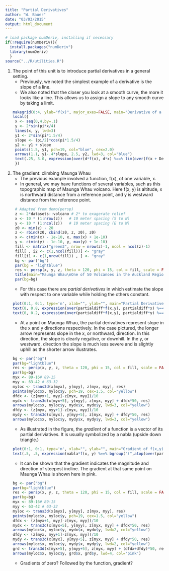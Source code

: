 ```yaml
---
title: "Partial Derivatives"
author: "W. Bauer"
date: "03/03/2015"
output: html_document
---
```


```r
# load package numDeriv, installing if necessary
if(!require(numDeriv)){
  install.packages("numDeriv")
  library(numDeriv)
  }
source("../R/utilities.R")
```

1. The point of this unit is to introduce partial derivatives in a general setting.
    + Previously, we noted the simplest example of a derivative is the slope of a line.
    + We also noted that the closer you look at a smooth curve, the more it looks like a line. This allows us to assign a slope to any smooth curve by taking a limit.
    ```r
makegrid(0:4, ylab="f(x)", major_axes=FALSE, main="Derivative of a function of 1 variable", cex.lab=2)
local({
  x <- seq(0,4,by=.1)
  y <- 2*sin(pi*x/4)
  lines(x, y, lwd=3)
  y1 <- 2*sin(pi*1.5/4)
  slope <- (pi/2)*cos(pi*1.5/4)
  y2 <- y1 + slope
  points(1.5, y1, pch=19, col="blue", cex=2.0)
  arrows(1.1, y1-.4*slope, 2.5, y2, lwd=3, col="blue")
  text(.25, 3.0, expression(over(d*f(x), d*x) %==% lim(over(f(x + Delta*x) - f(x), Delta*x), Delta*x %->% 0)), pos=4)
  })
```

2. The gradient: climbing Maunga Whau
    + The previous example involved a function, f(x), of one variable, x.
    + In general, we may have functions of several variables, such as this topographic map of Maunga Whau volcano. Here f(x, y) is altitude, x is northward distance from a reference point, and y is westward distance from the reference point.
    ```r
  # Adapted from demo(persp)
  z <- 2*datasets::volcano # 2* to exagerate relief
  x <- 10 * (1:nrow(z))   # 10 meter spacing (S to N)
  y <- 10 * (1:ncol(z))   # 10 meter spacing (E to W)
  z0 <- min(z) - 20
  z <- rbind(z0, cbind(z0, z, z0), z0)
  x <- c(min(x) - 1e-10, x, max(x) + 1e-10)
  y <- c(min(y) - 1e-10, y, max(y) + 1e-10)
  fill <- matrix("green3", nrow = nrow(z)-1, ncol = ncol(z)-1)
  fill[ , i2 <- c(1,ncol(fill))] <- "gray"
  fill[i1 <- c(1,nrow(fill)) , ] <- "gray"
  bg <- par("bg")
  par(bg = "lightblue")
  res <- persp(x, y, z, theta = 120, phi = 15, col = fill, scale = FALSE, xlab="x (South to North)", ylab="y (East to West)", zlab = "f(x, y)")
  title(main="Maunga Whau\nOne of 50 Volcanoes in the Auckland Region.", font.main = 4)
  par(bg=bg)
```
    + For this case there are *partial derivatives* in which estimate the slope with respect to one variable while holding the others constant.
    ```r
plot(0:1, 0:1, type='n', xlab="", ylab="", main="Partial Derivatives", xaxt='n', yaxt='n', bty='n')
text(0, 0.8, expression(over(partialdiff*f(x,y), partialdiff*x) %==% lim(over(f(x + Delta*x, y) - f(x, y), Delta*x), Delta*x %->% 0)), pos=4, cex=1.5)
text(0, 0.2, expression(over(partialdiff*f(x,y), partialdiff*y) %==% lim(over(f(x, y + Delta*y) - f(x, y), Delta*y), Delta*y %->% 0)), pos=4, cex=1.5)
```
    + At a point on Maunga Whau, the partial derivatives represent slope in the x and y directions respectively. In the case pictured, the longer arrow represents slope in the x, or northward, direction. In this direction, the slope is clearly negative, or downhill. In the y, or westward, direction the slope is much less severe and is slightly uphill as the shorter arrow illustrates.  
    ```r
bg <- par("bg")
par(bg="lightblue")
res <- persp(x, y, z, theta = 120, phi = 15, col = fill, scale = FALSE, box=FALSE, main="Partial Derivatives")
par(bg=bg)
myx <- 89-16# 89-15
myy <- 63-42 # 63-32
myloc <- trans3d(x[myx], y[myy], z[myx, myy], res)
points(myloc$x, myloc$y, pch=19, cex=1.5, col="yellow")
dfdx <- (z[myx+1, myy]-z[myx, myy])/10
mydx <- trans3d(x[myx+5], y[myy], z[myx, myy] + dfdx*50, res)
arrows(myloc$x, myloc$y, mydx$x, mydx$y, lwd=3, col="yellow")
dfdy <- (z[myx, myy+1]-z[myx, myy])/10
mydy <- trans3d(x[myx], y[myy+5], z[myx, myy] + dfdy*50, res)
arrows(myloc$x, myloc$y, mydy$x, mydy$y, lwd=3, col="yellow")
```
    + As illustrated in the figure, the *gradient* of a function is a vector of its partial deriviatives. It is usually symbolized by a nabla (upside down triangle.)
    ```r
plot(0:1, 0:1, type='n', xlab="", ylab="", main="Gradient of f(x,y)", xaxt='n', yaxt='n', bty='n')
text(.5, .5, expression(nabla*f(x, y) %==% bgroup("(",atop(over(partialdiff*f(x,y), partialdiff*x), over(partialdiff*f(x,y), partialdiff*y)),")")), cex=2)
```
    + It can be shown that the gradient indicates the magnitude and direction of steepest incline. The gradient at that same point on Maunga Whau is shown here in pink.
    ```r
bg <- par("bg")
par(bg="lightblue")
res <- persp(x, y, z, theta = 120, phi = 15, col = fill, scale = FALSE, box=FALSE, main="Gradient at a Point on Maunga Whau")
par(bg=bg)
myx <- 89-16# 89-15
myy <- 63-42 # 63-32
myloc <- trans3d(x[myx], y[myy], z[myx, myy], res)
points(myloc$x, myloc$y, pch=19, cex=1.5, col="yellow")
dfdx <- (z[myx+1, myy]-z[myx, myy])/10
mydx <- trans3d(x[myx+5], y[myy], z[myx, myy] + dfdx*50, res)
arrows(myloc$x, myloc$y, mydx$x, mydx$y, lwd=2, col="yellow")
dfdy <- (z[myx, myy+1]-z[myx, myy])/10
mydy <- trans3d(x[myx], y[myy+5], z[myx, myy] + dfdy*50, res)
arrows(myloc$x, myloc$y, mydy$x, mydy$y, lwd=2, col="yellow")
grd <- trans3d(x[myx+5], y[myy+5], z[myx, myy] + (dfdx+dfdy)*50, res)
arrows(myloc$x, myloc$y, grd$x, grd$y, lwd=4, col='pink')
```
    + Gradients of zero? Followed by the function, gradient?